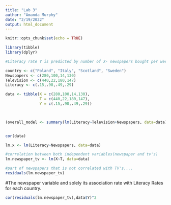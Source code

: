 ```yaml
---
title: "Lab 3"
author: "Amanda Murphy"
date: "2/19/2022"
output: html_document
---
```


```r
knitr::opts_chunk$set(echo = TRUE)
```

```r
library(tibble)
library(dplyr)

#Literacy rate Y is predicted by number of X- newspapers bought per week, and T- televisions per family, per 1000 people in each country- Poland, Italy, Scotland , Sweden.

country <- c("Poland", "Italy", "Scotland", "Sweden")
Newspapers <- c(280,100,14,130)
Television <- c(440,22,180,147)
Literacy <- c(.15,.98,.49,.29)

data <- tibble(X = c(280,100,14,130),
               T = c(440,22,180,147),
               Y = c(.15,.98,.49,.29))


          
(overall_model <- summary(lm(Literacy~Television+Newspapers, data=data)))


cor(data)

```


```r
lm.x <- lm(Literacy~Newspapers, data=data)
```



```r
#correlation between both independent variables(newspaper and tv's)
lm.newspaper_tv <- lm(X~T, data=data)
```

```r
#part of newspapers that is not correlated with TV's....
residuals(lm.newspaper_tv)
```

#The newspaper variable and solely its association rate with Literacy Rates for each country.
```r
cor(residuals(lm.newspaper_tv),data$Y)^2 

```




